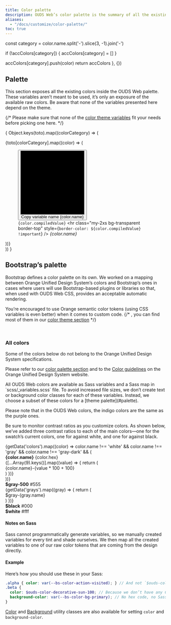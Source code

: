 ```yaml
---
title: Color palette
description: OUDS Web’s color palette is the summary of all the existing and useable colors.
aliases:
  - "/docs/customize/color-palette/"
toc: true
---
```



  const category = color.name.split('-').slice(3, -1).join('-')

  if (!accColors[category]) {
    accColors[category] = []
  }

  accColors[category].push(color)
  return accColors
}, {})

## Palette

This section exposes all the existing colors inside the OUDS Web palette. These variables aren’t meant to be used, it’s only an exposure of the available raw colors. Be aware that none of the variables presented here depend on the theme.

{/* Please make sure that none of the [color theme variables]([[docsref:/customize/color-theme]]) fit your needs before picking one here. */}

{
  Object.keys(toto).map((colorCategory) => (
    <div class="row row-cols-1 row-cols-sm-2 row-cols-md-4 row-cols-lg-3 row-cols-xl-5 gy-tall pb-lg">
      {toto[colorCategory].map((color) => (
        <figure class="mb-none" aria-label={color.name}>
          <button class="border-none p-none color-copy ratio ratio-1x1" data-clipboard-text={color.name} data-bs-toggle="tooltip" data-bs-title="Copy to clipboard">
            <svg viewBox="0 0 100 100" class="rounded" aria-hidden="true" preserveAspectRatio="xMidYMid meet">
              {color.compiledValue.includes('rgba') && (
                <>
                  <rect fill="#fff" width="50" height="100"/>
                  <rect fill="#141414" x="50" width="50" height="100"/>
                </>
              )}
              <rect fill={color.compiledValue} width="100" height="100"/>
              {color.compiledValue.includes('rgba') && (
                <>
                  <svg class="decorative-xs-icon text-always-black" x="15" y="15" width="20" height="20" aria-hidden="true">
                    <use xlink:href={getVersionedDocsPath('/assets/img/ouds-web-sprite.svg#ui-light-mode')}/>
                  </svg>
                  <svg class="decorative-xs-icon text-always-white" x="65" y="15" width="20" height="20" aria-hidden="true">
                    <use xlink:href={getVersionedDocsPath('/assets/img/ouds-web-sprite.svg#ui-dark-mode')}/>
                  </svg>
                </>
              )}
            </svg>
            <span class="visually-hidden">Copy variable name {color.name}</span>
          </button>
          <figcaption class="py-2xs">
            <code class="user-select-all">{color.compiledValue}</code>
            <hr class="my-2xs bg-transparent border-top" style={`border-color: ${color.compiledValue} !important`} />
            <var class="user-select-all">{color.name}</var>
          </figcaption>
        </figure>
      ))}
    </div>
  ))
}

## Bootstrap’s palette

Bootstrap defines a color palette on its own. We worked on a mapping between Orange Unified Design System’s colors and Bootstrap’s ones in cases where users will use Bootstrap-based plugins or libraries so that, when used with OUDS Web CSS, provides an acceptable automatic rendering.

You’re encouraged to use Orange semantic color tokens (using CSS variables is even better) when it comes to custom code.
{/* , you can find most of them in our [color theme section]([[docsref:/customize/color-theme]]) */}

<BootstrapCompatibility>
<br />

### All colors

<Callout type="danger">
Some of the colors below do not belong to the Orange Unified Design System specifications.

Please refer to our [color palette section](#palette) and to the [Color guidelines](https://unified-design-system.orange.com/472794e18/p/217ac6-color) on the Orange Unified Design System website.
</Callout>

<Callout type="warning">
All OUDS Web colors are available as Sass variables and a Sass map in `scss/_variables.scss` file. To avoid increased file sizes, we don’t create text or background color classes for each of these variables. Instead, we choose a subset of these colors for a [theme palette](#palette).

Please note that in the OUDS Web colors, the indigo colors are the same as the purple ones.
</Callout>

Be sure to monitor contrast ratios as you customize colors. As shown below, we’ve added three contrast ratios to each of the main colors—one for the swatch’s current colors, one for against white, and one for against black.

<div class="row font-monospace">
  {getData('colors').map((color) => color.name !== 'white' && color.name !== 'gray' && color.name !== 'gray-dark' && (
    <div class="col-md-4 mb-lg">
      <div class={`p-lg mb-sm position-relative swatch-${color.name}`}>
        <strong class="d-block">{color.name}</strong>
        {color.hex}
      </div>
      {[...Array(9).keys()].map((value) => {
        return (
          <div class={`p-lg bd-${color.name}-${value * 100 + 100}`}>{color.name}-{value * 100 + 100}</div>
        )
      })}
    </div>
  ))}

  <div class="col-md-4 mb-lg">
    <div class="p-lg mb-sm position-relative swatch-gray-500">
      <strong class="d-block">$gray-500</strong>
      #555
    </div>
    {getData('grays').map((gray) => {
      return (
        <div class={`p-lg bd-gray-${gray.name}`}>$gray-{gray.name}</div>
      )
    })}
  </div>

  <div class="col-md-4 mb-lg">
    <div class="p-lg mb-sm bd-black text-always-on-black">
      <strong class="d-block">$black</strong>
      #000
    </div>
    <div class="p-lg mb-sm bd-white border">
      <strong class="d-block">$white</strong>
      #fff
    </div>
  </div>
</div>

#### Notes on Sass

Sass cannot programmatically generate variables, so we manually created variables for every tint and shade ourselves. We then map all the created variables to one of our raw color tokens that are coming from the design directly.

#### Example

Here’s how you should use these in your Sass:

```scss
.alpha { color: var(--bs-color-action-visited); } // And not `$ouds-color-decorative-amethyst-600` or `$ouds-color-action-visited-light` directly
.beta {
  color: $ouds-color-decorative-sun-100; // Because we don’t have any CSS variable but prefer avoid the raw variables
  background-color: var(--bs-color-bg-primary); // No hex code, no Sass variable
}
```

[Color]([[docsref:/utilities/colors]]) and [Background]([[docsref:/utilities/background]]) utility classes are also available for setting `color` and `background-color`.
</BootstrapCompatibility>
